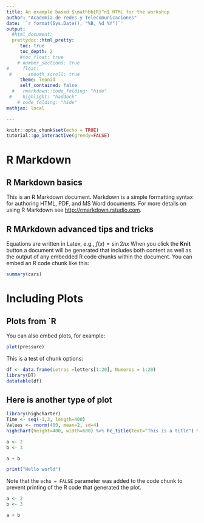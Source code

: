 ```yaml
---
title: An example based $\mathbb{R}^n$ HTML for the workshop
author: "Academia de redes y Telecomunicaciones"
date: '`r format(Sys.Date(), "%B, %d %Y")`'
output: 
  #html_document:
  prettydoc::html_pretty:
     toc: true
     toc_depth: 2
     #toc_float: true
    # number_sections: true
#     float:
 #      smooth_scroll: true
     theme: leonid
     self_contained: false
  #   rmarkdown::code_folding: "hide"
 #    highlight: "haddock"
    # code_folding: "hide"
mathjax: local

---
```


```r
knitr::opts_chunk$set(echo = TRUE)
tutorial::go_interactive(greedy=FALSE)
```



# R Markdown

## R Markdown basics

This is an R Markdown document. Markdown is a simple formatting syntax for authoring HTML, PDF, and MS Word documents. For more details on using R Markdown see <http://rmarkdown.rstudio.com>.

## R MArkdown advanced tips and tricks
Equations are written in Latex, e.g., $f(x) = \sin{2 \pi x}$
When you click the **Knit** button a document will be generated that includes both content as well as the output of any embedded R code chunks within the document. You can embed an R code chunk like this:

```r
summary(cars)
```

# Including Plots

## Plots from `R

You can also embed plots, for example:

```r
plot(pressure)
```


This is a test of chunk options:

```r
df <- data.frame(Letras =letters[1:20], Numeros = 1:20)
library(DT)
datatable(df)

```


##  Here is another type of plot

```r
library(highcharter)
Time <- seq(-1,3, length=400)
Values <- rnorm(400, mean=2, sd=4)
highchart(height=400, width=600) %>% hc_title(text="This is a title") %>% hc_add_series(data=data.frame(Time,Values), name = "Normal samples", type = "line", mapping=hcaes(x=Time, y=Values)) %>% hc_tooltip(crosshairs = TRUE, headerFormat = "", pointFormat = "{series.name}:<br/> <b>Values</b>:{point.y}<br/> <b>Time</b>: {point.x}<br/>.") %>% hc_drilldown()
```



```r

a <- 2
b <- 3

a + b
```


```r
print("Hello world")
```


Note that the `echo = FALSE` parameter was added to the code chunk to prevent printing of the R code that generated the plot.




```r
a <- 2
b <- 3

a + b
```